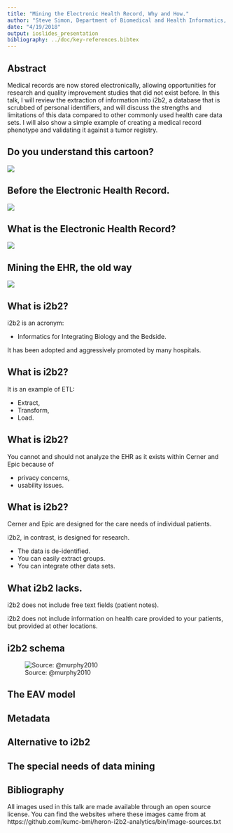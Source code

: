 ```yaml
---
title: "Mining the Electronic Health Record, Why and How."
author: "Steve Simon, Department of Biomedical and Health Informatics, UMKC"
date: "4/19/2018"
output: ioslides_presentation
bibliography: ../doc/key-references.bibtex
---
```


## Abstract

Medical records are now stored electronically, allowing opportunities for research and quality improvement studies that did not exist before. In this talk, I will review the extraction of information into i2b2, a database that is scrubbed of personal identifiers, and will discuss the strengths and limitations of this data compared to other commonly used health care data sets. I will also show a simple example of creating a medical record phenotype and validating it against a tumor registry.

## Do you understand this cartoon?

![](~/heron-i2b2-analytics/bin/bobby-tables-cartoon.png)

## Before the Electronic Health Record.

![](~/heron-i2b2-analytics/bin/paper-health-record.jpg)

## What is the Electronic Health Record?

![](~/heron-i2b2-analytics/bin/ehr-data-entry.jpg)


## Mining the EHR, the old way

![](~/heron-i2b2-analytics/bin/data-in-excel-spreadsheet.jpg)

## What is i2b2?

i2b2 is an acronym:

* Informatics for Integrating Biology and the Bedside.

It has been adopted and aggressively promoted by many hospitals.

## What is i2b2?

It is an example of ETL:

* Extract,
* Transform, 
* Load.

## What is i2b2?

You cannot and should not analyze the EHR as it exists within Cerner and Epic because of

* privacy concerns,
* usability issues.

## What is i2b2?

Cerner and Epic are designed for the care needs of individual patients.

i2b2, in contrast, is designed for research.

* The data is de-identified.
* You can easily extract groups.
* You can integrate other data sets.

## What i2b2 lacks.

i2b2 does not include free text fields (patient notes).

i2b2 does not include information on health care provided to your patients, but provided at other locations.

## i2b2 schema

![Source: @murphy2010](https://www.ncbi.nlm.nih.gov/pmc/articles/PMC3000779/bin/jamia000893.f4.jpg)

## The EAV model

## Metadata

## Alternative to i2b2

## The special needs of data mining

## Bibliography

All images used in this talk are made available through an open source license. You can find the websites where these images came from at https://github.com/kumc-bmi/heron-i2b2-analytics/bin/image-sources.txt

